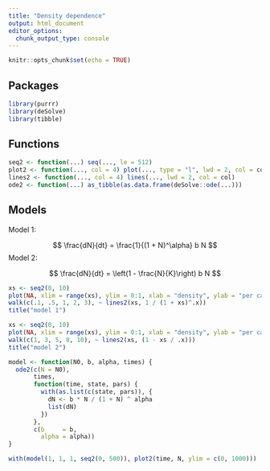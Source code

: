 ```yaml
---
title: "Density dependence"
output: html_document
editor_options: 
  chunk_output_type: console
---
```


```r
knitr::opts_chunk$set(echo = TRUE)
```

## Packages

```r
library(purrr)
library(deSolve)
library(tibble)
```


## Functions

```r
seq2 <- function(...) seq(..., le = 512)
plot2 <- function(..., col = 4) plot(..., type = "l", lwd = 2, col = col)
lines2 <- function(..., col = 4) lines(..., lwd = 2, col = col)
ode2 <- function(...) as_tibble(as.data.frame(deSolve::ode(...)))
```


## Models

Model 1:

$$
\frac{dN}{dt} = \frac{1}{(1 + N)^\alpha} b N
$$
Model 2:

$$
\frac{dN}{dt} = \left(1 - \frac{N}{K}\right) b N
$$


```r
xs <- seq2(0, 10)
plot(NA, xlim = range(xs), ylim = 0:1, xlab = "density", ylab = "per capita rate")
walk(c(.1, .5, 1, 2, 3), ~ lines2(xs, 1 / (1 + xs)^.x))
title("model 1")
```

```r
xs <- seq2(0, 10)
plot(NA, xlim = range(xs), ylim = 0:1, xlab = "density", ylab = "per capita rate")
walk(c(1, 3, 5, 8, 10), ~ lines2(xs, (1 - xs / .x)))
title("model 2")
```


```r
model <- function(N0, b, alpha, times) {
  ode2(c(N = N0),
       times,
       function(time, state, pars) {
         with(as.list(c(state, pars)), {
           dN <- b * N / (1 + N) ^ alpha
           list(dN)
         })
       },
       c(b     = b,
         alpha = alpha))
}
```

```r
with(model(1, 1, 1, seq2(0, 500)), plot2(time, N, ylim = c(0, 1000)))
```

